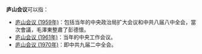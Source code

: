 '''庐山会议'''可以指：
*[[庐山会议_(1959年)|庐山会议 (1959年)]]：包括当年的中央政治局扩大会议和中共八届八中全会，當次會議，毛澤東整肅了彭德懷。
*[[庐山会议_(1961年)|庐山会议 (1961年)]]：当年的中央工作会议。
*[[庐山会议_(1970年)|庐山会议 (1970年)]]：即中共九届二中全会。
{{Disambiguation|cat=四字中国事件消歧义}}